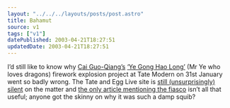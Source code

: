 ```yaml
---
layout: "../../../layouts/posts/post.astro"
title: Bahamut
source: v1
tags: ["v1"]
datePublished: 2003-04-21T18:27:51
updatedDate: 2003-04-21T18:27:51
---
```


I&#8217;d still like to know why [Cai Guo-Qiang&#8217;s][1] [&#8216;Ye Gong Hao Long&#8217;][2] (Mr Ye who loves dragons) firework explosion project at Tate Modern on 31st January went so badly wrong. The Tate and Egg Live site is [still (unsurprisingly) silent][3] on the matter and [the only article mentioning the fiasco][4] isn&#8217;t all that useful; anyone got the skinny on why it was such a damp squib?

[1]: http://www.caiguoqiang.com/ "Cai Guo-Qiang: How is your Feng-Shui?"
[2]: http://www.tateandegglive.com/event1_cai.html "Tate and Egg Live: Ye Gong Hai Long Event Overview"
[3]: http://www.tateandegglive.com/reviews/reviews_event1.html "Tate and Egg Live: (No) reviews of Ye Gong Hao Long"
[4]: http://www.observer.co.uk/review/story/0,6903,891621,00.html "The Observer: £25 challenge in London"
